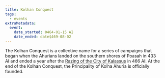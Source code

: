 ```yaml
---
title: Kolhan Conquest
tags:
  - events
extraMetadata:
  event:
    date_started: 0464-01-15 AI
    date_ended: date$469-08-02
---
```


The Kolhan Conquest is a collective name for a series of campaigns that began
when the Ahurians landed on the southern shores of Poasah in 433 AI and ended a
year after the
[Razing of the City of Kalassus](/events/razing-of-the-city-of-kalassus/) in
466 AI. At the end of the Kolhan Conquest, the Principality of Kolha Ahuria is
officially founded.
